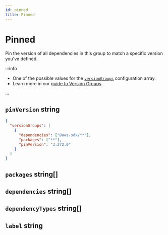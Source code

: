 ```yaml
---
id: pinned
title: Pinned
---
```



# Pinned

Pin the version of all dependencies in this group to match a specific version
you've defined.

:::info

- One of the possible values for the [`versionGroups`](../version-groups.mdx)
  configuration array.
- Learn more in our [guide to Version Groups](../../guide/version-groups.mdx).

:::

## `pinVersion` string

<Pills required />

```json title="Ensure AWS dependencies always have the same version"
{
  "versionGroups": [
    {
      "dependencies": ["@aws-sdk/**"],
      "packages": ["**"],
      "pinVersion": "3.272.0"
    }
  ]
}
```

## `packages` string[]

<Packages />

## `dependencies` string[]

<Dependencies />

## `dependencyTypes` string[]

<DependencyTypes />

## `label` string

<Label />
